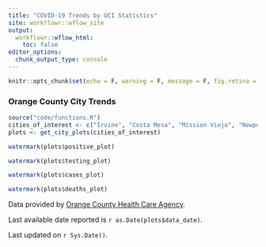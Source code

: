 ```yaml
---
title: "COVID-19 Trends by UCI Statistics"
site: workflowr::wflow_site
output:
  workflowr::wflow_html:
    toc: false
editor_options:
  chunk_output_type: console
---
```

<style type="text/css">
.main-container {
  max-width: 1200px;
  margin-left: auto;
  margin-right: auto;
}
</style>

```r
knitr::opts_chunk$set(echo = F, warning = F, message = F, fig.retina = 2)
```

### Orange County City Trends

```r
source("code/functions.R")
cities_of_interest <- c("Irvine", "Costa Mesa", "Mission Viejo", "Newport Beach", "Lake Forest")
plots <- get_city_plots(cities_of_interest)
```

<div class = "row">
<div class = "col-md-6">
```r
watermark(plots$positive_plot)
```
</div>
<div class = "col-md-6">
```r
watermark(plots$testing_plot)
```
</div>
</div>
<div class = "row">
<div class = "col-md-6">
```r
watermark(plots$cases_plot)
```
</div>
<div class = "col-md-6">
```r
watermark(plots$deaths_plot)
```
</div>
</div>

Data provided by [Orange County Health Care Agency](https://www.ochealthinfo.com).

Last available date reported is `r as.Date(plots$data_date)`.

Last updated on `r Sys.Date()`. 
